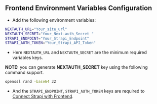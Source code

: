 

## Frontend Environment Variables Configuration

- Add the following environment variables:

```sh
NEXTAUTH_URL="Your_site_url"
NEXTAUTH_SECRET="Your_Next-auth_Secret "
STRAPI_ENDPOINT="Your_Strapi_Endpoint"
STRAPI_AUTH_TOKEN="Your_Strapi_API_Token"
```

- Here `NEXTAUTH_URL` and `NEXTAUTH_SECRET` are the minimum required variables keys.

<Callout type="info" emoji="ℹ️">
  <strong>NOTE:</strong> you can generate <strong>NEXTAUTH_SECRET</strong> key
  using the following command support.
</Callout>

```sh
openssl rand -base64 32
```

- And the `STRAPI_ENDPOINT`, `STRAPI_AUTH_TOKEN` keys are required to [Connect Strapi with Frontend](/padma/padma-framework/guides/connect-strapi/).
